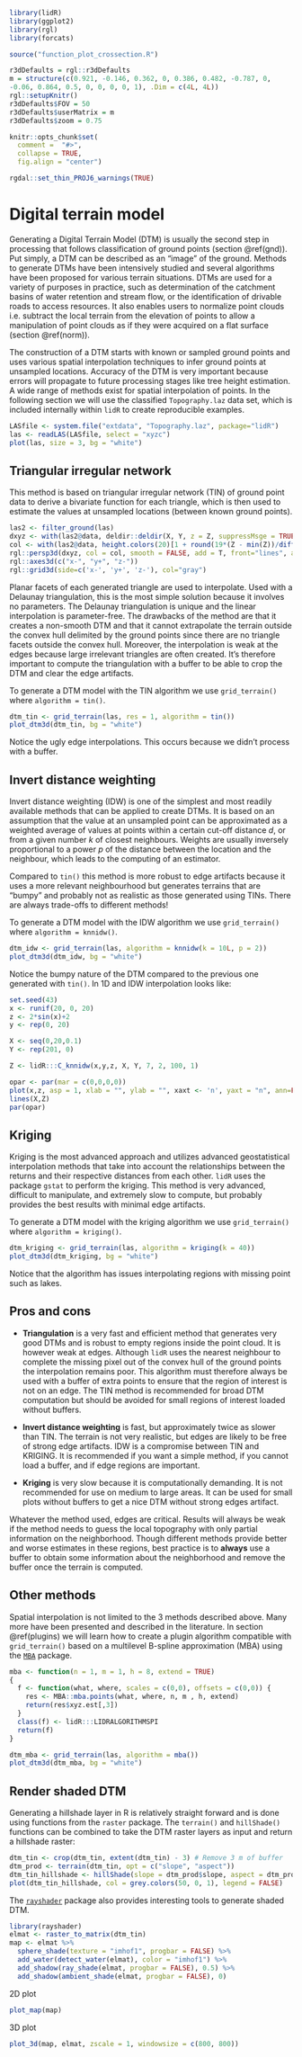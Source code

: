 ```r
library(lidR)
library(ggplot2)
library(rgl)
library(forcats)

source("function_plot_crossection.R")

r3dDefaults = rgl::r3dDefaults
m = structure(c(0.921, -0.146, 0.362, 0, 0.386, 0.482, -0.787, 0, 
-0.06, 0.864, 0.5, 0, 0, 0, 0, 1), .Dim = c(4L, 4L))
rgl::setupKnitr()
r3dDefaults$FOV = 50
r3dDefaults$userMatrix = m
r3dDefaults$zoom = 0.75

knitr::opts_chunk$set(
  comment =  "#>", 
  collapse = TRUE,
  fig.align = "center")

rgdal::set_thin_PROJ6_warnings(TRUE)
```

# Digital terrain model {#dtm}

Generating a Digital Terrain Model (DTM) is usually the second step in processing that follows classification of ground points (section \@ref(gnd)). Put simply, a DTM can be described as an "image" of the ground. Methods to generate DTMs have been intensively studied and several algorithms have been proposed for various terrain situations. DTMs are used for a variety of purposes in practice, such as determination of the catchment basins of water retention and stream flow, or the identification of drivable roads to access resources. It also enables users to normalize point clouds i.e. subtract the local terrain from the elevation of points to allow a manipulation of point clouds as if they were acquired on a flat surface (section \@ref(norm)).

The construction of a DTM starts with known or sampled ground points and uses various spatial interpolation techniques to infer ground points at unsampled locations. Accuracy of the DTM is very important because errors will propagate to future processing stages like tree height estimation. A wide range of methods exist for  spatial interpolation of points. In the following section we will use the classified `Topography.laz` data set, which is included internally within `lidR` to create reproducible examples.

```r
LASfile <- system.file("extdata", "Topography.laz", package="lidR")
las <- readLAS(LASfile, select = "xyzc")
plot(las, size = 3, bg = "white")
```


## Triangular irregular network

This method is based on triangular irregular network (TIN) of ground point data to derive a bivariate function for each triangle, which is then used to estimate the values at unsampled locations (between known ground points). 

```r
las2 <- filter_ground(las)
dxyz <- with(las2@data, deldir::deldir(X, Y, z = Z, suppressMsge = TRUE))
col <- with(las2@data, height.colors(20)[1 + round(19*(Z - min(Z))/diff(range(Z)))])
rgl::persp3d(dxyz, col = col, smooth = FALSE, add = T, front="lines", axes = F)
rgl::axes3d(c("x-", "y+", "z-"))
rgl::grid3d(side=c('x-', 'y+', 'z-'), col="gray")
```

Planar facets of each generated triangle are used to interpolate. Used with a Delaunay triangulation, this is the most simple solution because it involves no parameters. The Delaunay triangulation is unique and the linear interpolation is parameter-free. The drawbacks of the method are that it creates a non-smooth DTM and that it cannot extrapolate the terrain outside the convex hull delimited by the ground points since there are no triangle facets outside the convex hull. Moreover, the interpolation is weak at the edges because large irrelevant triangles are often created. It's therefore important to compute the triangulation with a buffer to be able to crop the DTM and clear the edge artifacts.

To generate a DTM model with the TIN algorithm we use `grid_terrain()` where `algorithm = tin()`.

```r
dtm_tin <- grid_terrain(las, res = 1, algorithm = tin())
plot_dtm3d(dtm_tin, bg = "white") 
```

Notice the ugly edge interpolations. This occurs because we didn't process with a buffer.

## Invert distance weighting

Invert distance weighting (IDW) is one of the simplest and most readily available methods that can be applied to create DTMs. It is based on an assumption that the value at an unsampled point can be approximated as a weighted average of values at points within a certain cut-off distance _d_, or from a given number _k_ of closest neighbours. Weights are usually inversely proportional to a power _p_ of the distance between the location and the neighbour, which leads to the computing of an estimator.

Compared to `tin()` this method is more robust to edge artifacts because it uses a more relevant neighbourhood but generates terrains that are "bumpy" and probably not as realistic as those generated using TINs. There are always trade-offs to different methods!

To generate a DTM model with the IDW algorithm we use `grid_terrain()`  where `algorithm = knnidw()`.

```r
dtm_idw <- grid_terrain(las, algorithm = knnidw(k = 10L, p = 2))
plot_dtm3d(dtm_idw, bg = "white") 
```

Notice the bumpy nature of the DTM compared to the previous one generated with `tin()`. In 1D and IDW interpolation looks like:

```r
set.seed(43)
x <- runif(20, 0, 20)
z <- 2*sin(x)+2
y <- rep(0, 20)

X <- seq(0,20,0.1)
Y <- rep(201, 0)

Z <- lidR:::C_knnidw(x,y,z, X, Y, 7, 2, 100, 1)

opar <- par(mar = c(0,0,0,0))
plot(x,z, asp = 1, xlab = "", ylab = "", xaxt <- 'n', yaxt = "n", ann=FALSE)
lines(X,Z)
par(opar)
```

## Kriging

Kriging is the most advanced approach and utilizes advanced geostatistical interpolation methods that take into account the relationships between the returns and their respective distances from each other. `lidR` uses the package `gstat` to perform the kriging. This method is very advanced, difficult to manipulate, and extremely slow to compute, but probably provides the best results with minimal edge artifacts.

To generate a DTM model with the kriging algorithm we use `grid_terrain()`  where `algorithm = kriging()`.

```r
dtm_kriging <- grid_terrain(las, algorithm = kriging(k = 40))
plot_dtm3d(dtm_kriging, bg = "white") 
```

Notice that the algorithm has issues interpolating regions with missing point such as lakes.

## Pros and cons

- **Triangulation** is a very fast and efficient method that generates very good DTMs and is robust to empty regions inside the point cloud. It is however weak at edges. Although `lidR` uses the nearest neighbour to complete the missing pixel out of the convex hull of the ground points the interpolation remains poor. This algorithm must therefore always be used with a buffer of extra points to ensure that the region of interest is not on an edge. The TIN method is recommended for broad DTM computation but should be avoided for small regions of interest loaded without buffers.

- **Invert distance weighting** is fast, but approximately twice as slower than TIN. The terrain is not very realistic, but edges are likely to be free of strong edge artifacts. IDW is a compromise between TIN and KRIGING. It is recommended if you want a simple method, if you cannot load a buffer, and if edge regions are important.

- **Kriging** is very slow because it is computationally demanding. It is not recommended for use on medium to large areas. It can be used for small plots without buffers to get a nice DTM without strong edges artifact.

Whatever the method used, edges are critical. Results will always be weak if the method needs to guess the local topography with only partial information on the neighborhood. Though different methods provide better and worse estimates in these regions, best practice is to **always** use a buffer to obtain some information about the neighborhood and remove the buffer once the terrain is computed.

## Other methods

Spatial interpolation is not limited to the 3 methods described above. Many more have been presented and described in the literature. In section \@ref(plugins) we will learn how to create a plugin algorithm compatible with `grid_terrain()` based on a multilevel B-spline approximation (MBA) using the [`MBA`](https://cran.r-project.org/web/packages/MBA/index.html) package.

```r
mba <- function(n = 1, m = 1, h = 8, extend = TRUE)
{
  f <- function(what, where, scales = c(0,0), offsets = c(0,0)) {
    res <- MBA::mba.points(what, where, n, m , h, extend)
    return(res$xyz.est[,3])
  }
  class(f) <- lidR:::LIDRALGORITHMSPI
  return(f)
}
```

```r
dtm_mba <- grid_terrain(las, algorithm = mba())
plot_dtm3d(dtm_mba, bg = "white")
```

## Render shaded DTM {#hillshade}

Generating a hillshade layer in R is relatively straight forward and is done using functions from the `raster` package. The `terrain()` and `hillShade()` functions can be combined to take the DTM raster layers as input and return a hillshade raster:

```r
dtm_tin <- crop(dtm_tin, extent(dtm_tin) - 3) # Remove 3 m of buffer
dtm_prod <- terrain(dtm_tin, opt = c("slope", "aspect"))
dtm_tin_hillshade <- hillShade(slope = dtm_prod$slope, aspect = dtm_prod$aspect)
plot(dtm_tin_hillshade, col = grey.colors(50, 0, 1), legend = FALSE)
```


The [`rayshader`](https://github.com/tylermorganwall/rayshader) package also provides interesting tools to generate shaded DTM.

```r
library(rayshader)
elmat <- raster_to_matrix(dtm_tin)
map <- elmat %>%
  sphere_shade(texture = "imhof1", progbar = FALSE) %>%
  add_water(detect_water(elmat), color = "imhof1") %>%
  add_shadow(ray_shade(elmat, progbar = FALSE), 0.5) %>%
  add_shadow(ambient_shade(elmat, progbar = FALSE), 0)
```

2D plot

```r
plot_map(map)
```

3D plot

```r
plot_3d(map, elmat, zscale = 1, windowsize = c(800, 800))
```

